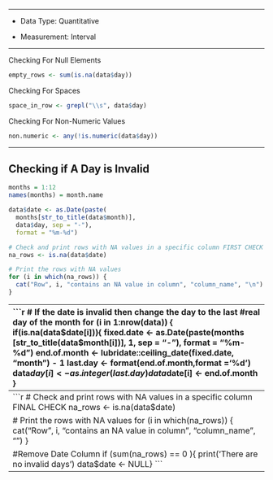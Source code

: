 ------------------------------------------------------------------------

-   Data Type: Quantitative

-   Measurement: Interval

------------------------------------------------------------------------

Checking For Null Elements
```r
empty_rows <- sum(is.na(data$day))

``` 

Checking For Spaces
```r
space_in_row <- grepl("\\s", data$day)

```

Checking For Non-Numeric Values
```r
non.numeric <- any(!is.numeric(data$day))

```

------------------------------------------------------------------------

## Checking if A Day is Invalid  
```r
months = 1:12
names(months) = month.name

data$date <- as.Date(paste(
  months[str_to_title(data$month)], 
  data$day, sep = "-"), 
  format = "%m-%d")

# Check and print rows with NA values in a specific column FIRST CHECK
na_rows <- is.na(data$date)

# Print the rows with NA values
for (i in which(na_rows)) {
  cat("Row", i, "contains an NA value in column", "column_name", "\n")
}
```
------------------------------------------------------------------------
```r
# If the date is invalid then change the day to the last 
#real day of the month
for (i in 1:nrow(data)) {
  if(is.na(data$date[i])){
    fixed.date <- as.Date(paste(months
    [str_to_title(data$month[i])], 1, sep = "-"), format = "%m-%d")
    end.of.month <- lubridate::ceiling_date(fixed.date, "month") - 1
    last.day <- format(end.of.month,format ='%d')
    data$day[i] <- as.integer(last.day)
    data$date[i] <- end.of.month
  }
  
  
}
```

------------------------------------------------------------------------
```r
# Check and print rows with NA values in a specific column FINAL CHECK
na_rows <- is.na(data$date)

# Print the rows with NA values
for (i in which(na_rows)) {
  cat("Row", i, "contains an NA value in column", "column_name", "\n")
}

#Remove Date Column
if (sum(na_rows) == 0 ){
  print('There are no invalid days')
  data$date <- NULL}
```
------------------------------------------------------------------------




